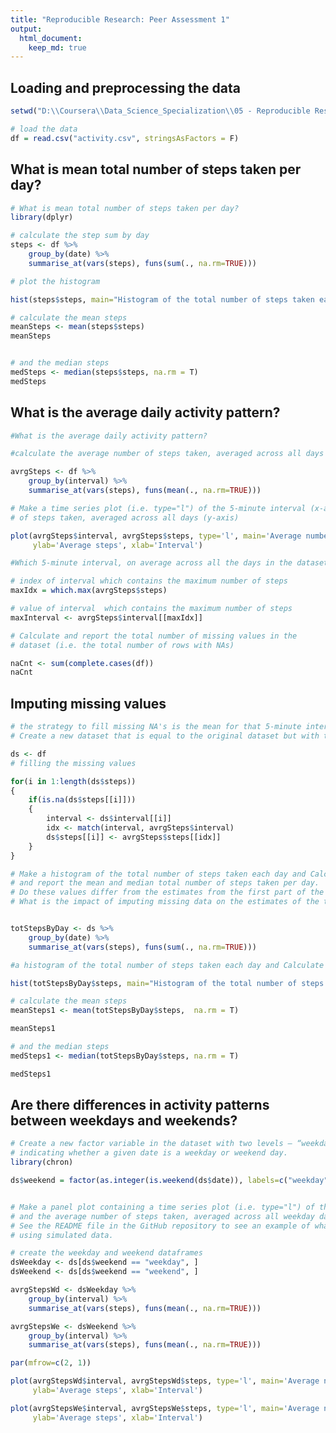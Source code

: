 ```yaml
---
title: "Reproducible Research: Peer Assessment 1"
output: 
  html_document:
    keep_md: true
---
```



## Loading and preprocessing the data
```r
setwd("D:\\Coursera\\Data_Science_Specialization\\05 - Reproducible Research\\Course Project 1")

# load the data
df = read.csv("activity.csv", stringsAsFactors = F)
```

## What is mean total number of steps taken per day?
```r
# What is mean total number of steps taken per day?
library(dplyr)

# calculate the step sum by day
steps <- df %>%
    group_by(date) %>%
    summarise_at(vars(steps), funs(sum(., na.rm=TRUE)))

# plot the histogram

hist(steps$steps, main="Histogram of the total number of steps taken each day.", xlab='Steps')

# calculate the mean steps
meanSteps <- mean(steps$steps)
meanSteps


# and the median steps
medSteps <- median(steps$steps, na.rm = T)
medSteps

```


## What is the average daily activity pattern?
```r

#What is the average daily activity pattern?

#calculate the average number of steps taken, averaged across all days (y-axis)

avrgSteps <- df %>%
    group_by(interval) %>%
    summarise_at(vars(steps), funs(mean(., na.rm=TRUE)))

# Make a time series plot (i.e. type="l") of the 5-minute interval (x-axis) and the average number 
# of steps taken, averaged across all days (y-axis)

plot(avrgSteps$interval, avrgSteps$steps, type='l', main='Average number of steps taken in interval', 
     ylab='Average steps', xlab='Interval')

#Which 5-minute interval, on average across all the days in the dataset, contains the maximum number of steps?

# index of interval which contains the maximum number of steps
maxIdx = which.max(avrgSteps$steps)

# value of interval  which contains the maximum number of steps
maxInterval <- avrgSteps$interval[[maxIdx]]

# Calculate and report the total number of missing values in the 
# dataset (i.e. the total number of rows with NAs)

naCnt <- sum(complete.cases(df))
naCnt
```


## Imputing missing values
```r
# the strategy to fill missing NA's is the mean for that 5-minute interval
# Create a new dataset that is equal to the original dataset but with the missing data filled in.

ds <- df
# filling the missing values

for(i in 1:length(ds$steps))
{
    if(is.na(ds$steps[[i]]))
    {
        interval <- ds$interval[[i]]
        idx <- match(interval, avrgSteps$interval)
        ds$steps[[i]] <- avrgSteps$steps[[idx]]
    }
}

# Make a histogram of the total number of steps taken each day and Calculate 
# and report the mean and median total number of steps taken per day. 
# Do these values differ from the estimates from the first part of the assignment? 
# What is the impact of imputing missing data on the estimates of the total daily number of steps?


totStepsByDay <- ds %>%
    group_by(date) %>%
    summarise_at(vars(steps), funs(sum(., na.rm=TRUE)))

#a histogram of the total number of steps taken each day and Calculate 

hist(totStepsByDay$steps, main="Histogram of the total number of steps taken each day after replacing NAs", xlab='Steps')

# calculate the mean steps
meanSteps1 <- mean(totStepsByDay$steps,  na.rm = T)

meanSteps1

# and the median steps
medSteps1 <- median(totStepsByDay$steps, na.rm = T)

medSteps1

```
## Are there differences in activity patterns between weekdays and weekends?
```r
# Create a new factor variable in the dataset with two levels – “weekday” and “weekend” 
# indicating whether a given date is a weekday or weekend day.
library(chron)

ds$weekend = factor(as.integer(is.weekend(ds$date)), labels=c("weekday", "weekend"))


# Make a panel plot containing a time series plot (i.e. type="l") of the 5-minute interval (x-axis) 
# and the average number of steps taken, averaged across all weekday days or weekend days (y-axis). 
# See the README file in the GitHub repository to see an example of what this plot should look like 
# using simulated data.

# create the weekday and weekend dataframes
dsWeekday <- ds[ds$weekend == "weekday", ]
dsWeekend <- ds[ds$weekend == "weekend", ]

avrgStepsWd <- dsWeekday %>%
    group_by(interval) %>%
    summarise_at(vars(steps), funs(mean(., na.rm=TRUE)))

avrgStepsWe <- dsWeekend %>%
    group_by(interval) %>%
    summarise_at(vars(steps), funs(mean(., na.rm=TRUE)))

par(mfrow=c(2, 1))

plot(avrgStepsWd$interval, avrgStepsWd$steps, type='l', main='Average number of steps taken in interval on weekday', 
     ylab='Average steps', xlab='Interval')

plot(avrgStepsWe$interval, avrgStepsWe$steps, type='l', main='Average number of steps taken in interval on weekend', 
     ylab='Average steps', xlab='Interval')

```

